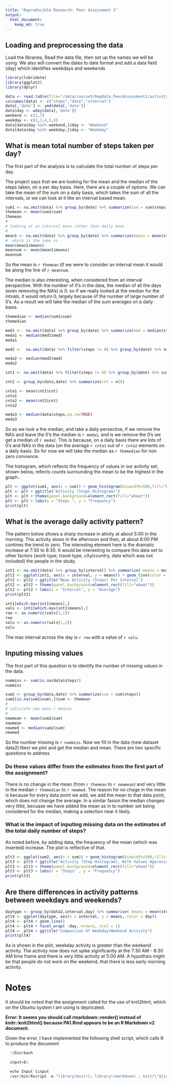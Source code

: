 ```yaml
---
title: "Reproducible Research: Peer Assessment 1"
output: 
  html_document:
    keep_md: true
---
```



## Loading and preprocessing the data

Load the libraries, Read the data file, then set up the names we will be using. We also will convert the dates to date format and add a data field (day) which identifies weekdays and weekends

```r
library(lubridate)
library(ggplot2)
library(dplyr)

data <- read.table(file="/data/course5/RepData_PeerAssessment1/activity.csv",sep=",",comment.char="",quote="",header=TRUE)
colnames(data) <- c("steps","date","interval")
data[,'date'] <- ymd(data[,'date'])
data$day <- wday(data[,'date'])
weekend <- c(1,7)
weekday <- c(2,3,4,5,6)
data[data$day %in% weekend,]$day <- "Weekend"
data[data$day %in% weekday,]$day <- "Weekday"
```


## What is mean total number of steps taken per day?
The first part of the analysis is to calculate the total number of steps per day.


The project says that we are looking for the mean and the median of the steps taken, on a per day basis. Here, there are a couple of options.  We can take the mean of the sum on a daily basis, which takes the sum of all the intervals, or we can look at it like an interval based mean.


```r
sum1 <- na.omit(data) %>% group_by(date) %>% summarize(sum = sum(steps))
themean <- mean(sum1$sum)
themean
#
# looking at an interval mean rather than daily mean
#
mean1 <- na.omit(data) %>% group_by(date) %>% summarize(means = mean(steps))
#  which is the same as
mean(mean1$means)
meannum <- mean(mean1$means)
meannum

```
So the mean is `r themean` (if we were to consider an interval mean it would be along the line of `r meannum`.      


The median is also interesting, when considered from an interval perspective.  With the number of 0's in the data, the median of all the days (even removing the NA's) is 0. so if we really looked at the median for the intvals, it would return 0, largely because of the number of large number of 0's. As a result we will take the median of the sum averages on a daily basis.


```r
themedian <- median(sum1$sum)
themedian

med1 <-  na.omit(data) %>% group_by(date) %>% summarize(med = median(steps))
meda1 <- median(med1$med)
meda1

med2 <-  na.omit(data) %>% filter(steps != 0) %>% group_by(date) %>% summarize(med = median(steps))

meda2 <- median(med2$med)
meda2

cnt1 <- na.omit(data) %>% filter(steps != 0) %>% group_by(date) %>% summarize(cnt = n())

cnt2 <- group_by(data,date) %>% summarize(cnt = n())

cnta1 <- mean(cnt1$cnt)
cnta1
cnta2 <- mean(cnt2$cnt)
cnta2

meda3 <- median(data$steps,na.rm=TRUE)
meda3

```

So as we look a the median, and take a daily persective, if we remove the NA's and leave the 0's the median is `r meda1`, and is we remove the 0's we get a median of `r meda2`. This is because, on a daily basis there are lots of 0's and NA's in the data (on the average `r cnta1` out of `r cnta2` elements on a daily basis.  So for now we will take the median as `r themedian` for non zero convience. 
    
The histogram, which reflects the frequency of values in our activity set, shown below, refects counts surrounding the mean to be the highest in the graph..


```r

plt <- ggplot(sum1, aes(x = sum)) + geom_histogram(binwidth=500,fill="blue")
plt <- plt + ggtitle("Activity (Steps Histogram)") 
plt <- plt + theme(panel.background=element_rect(fill="wheat"))
plt <- plt + labs(x = "Steps ", y = "Frequency")
print(plt)
```

## What is the average daily activity pattern?

The pattern below shows a sharp increase in ativity at about 5:00 in the morning. This activity slows in the afternoon and then, at about 8:00 PM contines the trend to zero. The interestng element here is the dramatic increase at 7:30 to 8:30. It would be interesting to compare this data set to other factors (work type, travel type, city/country, data which was not included)  the people in the study.


```r

int1 <- na.omit(data) %>% group_by(interval) %>% summarize( means = mean(steps))
plt2 <- ggplot(int1, aes(x = interval, y = means)) + geom_line(color = "blue",lwd = 2)
plt2 <- plt2 + ggtitle("Mean Activity (Steps) Per Interval")
plt2 <- plt2 + theme(panel.background=element_rect(fill="wheat"))
plt2 <- plt2 + labs(x = "Interval", y = "Average")
print(plt2)

int1[which.max(int1$means),]
vals <- int1[which.max(int1$means),]
row <- as.numeric(vals[1,1])
row
valu <- as.numeric(vals[1,2])
valu
```

The max interval across the day is `r row` with a value of `r valu`.


## Inputing missing values

The first part of this question is to identify the number of missing values in the data. 

```r
nummiss <- sum(is.na(data$steps))
nummiss

sum2 <- group_by(data,date) %>% summarize(sum = sum(steps))
sum2[is.na(sum2$sum),]$sum <- themean
#
# calculate new mean / median
#
newmean <- mean(sum2$sum)
newmean
newmed <- median(sum2$sum)
newmed

```

So the number missing is `r nummiss`. Now we fill in the data (new dataset data2).Next we plot and get the median and mean. There are two specific questions to address   

### Do these values differ from the estimates from the first part of the assignment?   


There is no change in the mean (from `r themean` to `r newmean`) and very little in the median `r themedian` to `r newmed`.  The reason for no chage in the mean is because for every data point we add, we add the mean to that data point, which does not change the average.  In a similar fasion the median changes very little, becuase we have added the mean as in to number set being considered for the median, making a selection near it likely.


### What is the impact of inputing missing data on the estimates of the total daily number of steps?

As noted before, by adding data, the frequency of the mean (which was inserted) increase. The plot is reflective of that.


```r

plt3 <- ggplot(sum2, aes(x = sum)) + geom_histogram(binwidth=500,fill="blue")
plt3 <- plt3 + ggtitle("Activity (Step Histogram), With Values Approximated")
plt3 <- plt3 + theme(panel.background=element_rect(fill="wheat"))
plt3 <- plt3 + labs(x = "Steps" , y = "Frequency")
print(plt3)
```


## Are there differences in activity patterns between weekdays and weekends?

```r

daytype <- group_by(data2,interval,day) %>% summarise( means = mean(steps))
plt4 <- ggplot(daytype, aes(x = interval, y = means, color = day))
plt4 <- plt4 + geom_line()
plt4 <- plt4 + facet_wrap( ~day, nrow=2, ncol = 1)
plt4 <- plt4 + ggtitle("Comparison Of Weekday/Weekend Activity")
print(plt4)
```

As is shown in the plot, weekday activity is greater than the weekend activity. The activity now does not spike significantly at the 7:30 AM - 8:30 AM time frame and there is very little activity at 5:00 AM. A hypothsis might be that people do not work on the weekend, that there is less early morning activity. 


# Notes

It should be noted that the assignment called for the use of knit2html, which on the Ubuntu system I am using is depricated.  


**Error: It seems you should call rmarkdown::render() instead of knitr::knit2html() because PA1.Rmd appears to be an R Markdown v2 document.**

Given the error, I have implemented the following shell script,
which calls R to produce the document 

```r

  !/bin/bash    

  input=$1   

  echo Input $input   
  /usr/bin/Rscript -e "library(knitr); library(rmarkdown) ; knit(\"${input}.Rmd\",\"${input}.md\"); render(\"${input}.md\") ; browseURL(\"${input}.html\") "

```


